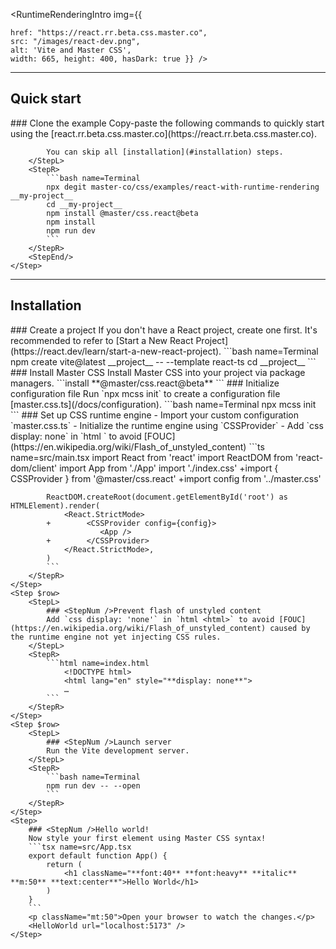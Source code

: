 
<RuntimeRenderingIntro img={{

    href: "https://react.rr.beta.css.master.co",
    src: "/images/react-dev.png",
    alt: 'Vite and Master CSS',
    width: 665, height: 400, hasDark: true }} />

---

## Quick start
<StepSection>
    <Step $row>
        <StepL>
            ### <StepNum />Clone the example
            Copy-paste the following commands to quickly start using the [react.rr.beta.css.master.co](https://react.rr.beta.css.master.co).

            You can skip all [installation](#installation) steps.
        </StepL>
        <StepR>
            ```bash name=Terminal
            npx degit master-co/css/examples/react-with-runtime-rendering __my-project__
            cd __my-project__
            npm install @master/css.react@beta
            npm install
            npm run dev
            ```
        </StepR>
        <StepEnd/>
    </Step>
</StepSection>

---

## Installation
<StepSection>
    <Step $row>
        <StepL>
            ### <StepNum />Create a project
            If you don't have a React project, create one first. It's recommended to refer to [Start a New React Project](https://react.dev/learn/start-a-new-react-project).
        </StepL>
        <StepR>
            ```bash name=Terminal
            npm create vite@latest __project__ -- --template react-ts
            cd __project__
            ```
        </StepR>
    </Step>
    <Step $row>
        <StepL>
            ### <StepNum />Install Master CSS
            Install Master CSS into your project via package managers.
        </StepL>
        <StepR>
            ```install
            **@master/css.react@beta**
            ```
        </StepR>
    </Step>
    <Step $row>
        <StepL>
            ### <StepNum />Initialize configuration file
            Run `npx mcss init` to create a configuration file [master.css.ts](/docs/configuration).
        </StepL>
        <StepR>
            ```bash name=Terminal
            npx mcss init
            ```
        </StepR>
    </Step>
    <Step $row>
        <StepL>
            ### <StepNum />Set up CSS runtime engine
            - Import your custom configuration `master.css.ts`
            - Initialize the runtime engine using `CSSProvider`
            - Add `css display: none` in `html <html>` to avoid [FOUC](https://en.wikipedia.org/wiki/Flash_of_unstyled_content)
        </StepL>
        <StepR>
            ```ts name=src/main.tsx
            import React from 'react'
            import ReactDOM from 'react-dom/client'
            import App from './App'
            import './index.css'
            +import { CSSProvider } from '@master/css.react'
            +import config from '../master.css'

            ReactDOM.createRoot(document.getElementById('root') as HTMLElement).render(
                <React.StrictMode>
            +        <CSSProvider config={config}>
                        <App />
            +        </CSSProvider>
                </React.StrictMode>,
            )
            ```
        </StepR>
    </Step>
    <Step $row>
        <StepL>
            ### <StepNum />Prevent flash of unstyled content
            Add `css display: 'none'` in `html <html>` to avoid [FOUC](https://en.wikipedia.org/wiki/Flash_of_unstyled_content) caused by the runtime engine not yet injecting CSS rules.
        </StepL>
        <StepR>
            ```html name=index.html
                <!DOCTYPE html>
                <html lang="en" style="**display: none**">
                …
            ```
        </StepR>
    </Step>
    <Step $row>
        <StepL>
            ### <StepNum />Launch server
            Run the Vite development server.
        </StepL>
        <StepR>
            ```bash name=Terminal
            npm run dev -- --open
            ```
        </StepR>
    </Step>
    <Step>
        ### <StepNum />Hello world!
        Now style your first element using Master CSS syntax!
        ```tsx name=src/App.tsx
        export default function App() {
            return (
                <h1 className="**font:40** **font:heavy** **italic** **m:50** **text:center**">Hello World</h1>
            )
        }
        ```
        <p className="mt:50">Open your browser to watch the changes.</p>
        <HelloWorld url="localhost:5173" />
    </Step>
</StepSection>